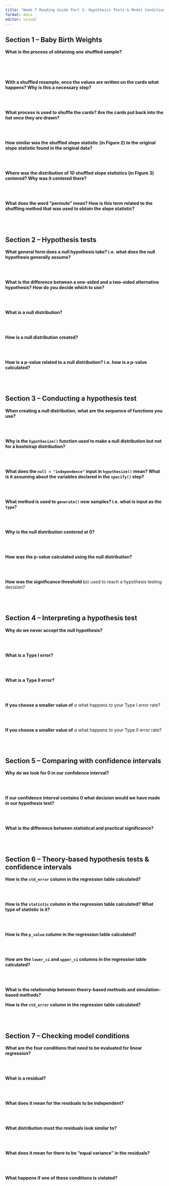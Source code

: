 ```yaml
---
title: "Week 7 Reading Guide Part 2: Hypothesis Tests & Model Conditions"
format: docx 
editor: visual
---
```


## Section 1 -- Baby Birth Weights

**What is the process of obtaining one shuffled sample?**

</br> </br> </br>

**With a shuffled resample, once the values are written on the cards what happens? Why is this a necessary step?**

</br> </br>

**What process is used to shuffle the cards? Are the cards put back into the hat once they are drawn?**

</br> </br>

**How similar was the shuffled slope statistic (in Figure 2) to the original slope statistic found in the original data?**

</br> </br>

**Where was the distribution of 10 shuffled slope statistics (in Figure 3) centered? Why was it centered there?**

</br> </br>

**What does the word "permute" mean? How is this term related to the shuffling method that was used to obtain the slope statistic?**

</br> </br>

## Section 2 -- Hypothesis tests

**What general form does a null hypothesis take? i.e. what does the null hypothesis generally assume?**

</br> </br>

**What is the difference between a one-sided and a two-sided alternative hypothesis? How do you decide which to use?**

</br> </br>

**What is a null distribution?**

</br> </br>

**How is a null distribution created?**

</br> </br>

**How is a p-value related to a null distribution? i.e. how is a p-value calculated?**

</br> </br>

## Section 3 -- Conducting a hypothesis test

**When creating a null distribution, what are the sequence of functions you use?**

</br> </br>

**Why is the `hypothesize()` function used to make a null distribution but not for a bootstrap distribution?**

</br> </br>

**What does the `null = "independence"` input in `hypothesize()` mean? What is it assuming about the variables declared in the `specify()` step?**

</br> </br>

**What method is used to `generate()` new samples? i.e. what is input as the `type`?**

</br> </br>

**Why is the null distribution centered at 0?**

</br> </br>

**How was the p-value calculated using the null distribution?**

</br> </br>

**How was the significance threshold (**$\alpha$) used to reach a hypothesis testing decision?

</br> </br>

## Section 4 -- Interpreting a hypothesis test

**Why do we never accept the null hypothesis?**

</br> </br>

**What is a Type I error?**

</br> </br>

**What is a Type II error?**

</br> </br>

**If you choose a smaller value of** $\alpha$ what happens to your Type I error rate?

</br> </br>

**If you choose a smaller value of** $\alpha$ what happens to your Type II error rate?

</br> </br>

## Section 5 -- Comparing with confidence intervals

**Why do we look for 0 in our confidence interval?**

</br> </br>

**If our confidence interval contains 0 what decision would we have made in our hypothesis test?**

</br> </br>

**What is the difference between statistical and practical significance?**

</br> </br>

## Section 6 -- Theory-based hypothesis tests & confidence intervals

**How is the `std_error` column in the regression table calculated?**

</br> </br>

**How is the `statistic` column in the regression table calculated? What type of statistic is it?**

</br> </br>

**How is the `p_value` column in the regression table calculated?**

</br> </br>

**How are the `lower_ci` and `upper_ci` columns in the regression table calculated?**

</br> </br>

**What is the relationship between theory-based methods and simulation-based methods?**

**How is the `std_error` column in the regression table calculated?**

</br> </br>

## Section 7 -- Checking model conditions

**What are the four conditions that need to be evaluated for linear regression?**

</br> </br>

**What is a residual?**

</br> </br>

**What does it mean for the residuals to be independent?**

</br> </br>

**What distribution must the residuals look similar to?**

</br> </br>

**What does it mean for there to be "equal variance" in the residuals?**

</br> </br>

**What happens if one of these conditions is violated?**

</br> </br>
